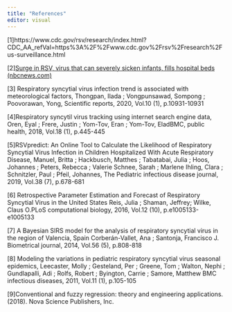 ```yaml
---
title: "References"
editor: visual
---
```


\[1\]https://www.cdc.gov/rsv/research/index.html?CDC_AA_refVal=https%3A%2F%2Fwww.cdc.gov%2Frsv%2Fresearch%2Fus-surveillance.html

\[2\][Surge in RSV, virus that can severely sicken infants, fills hospital beds (nbcnews.com)](https://www.nbcnews.com/health/health-news/surge-rsv-virus-fills-hospitals-can-severely-sicken-babies-rcna52082)

\[3\] Respiratory syncytial virus infection trend is associated with meteorological factors, Thongpan, Ilada ; Vongpunsawad, Sompong ; Poovorawan, Yong, Scientific reports, 2020, Vol.10 (1), p.10931-10931

\[4\]Respiratory syncytil virus tracking using internet search engine data, Oren, Eyal ; Frere, Justin ; Yom-Tov, Eran ; Yom-Tov, EladBMC, public health, 2018, Vol.18 (1), p.445-445

\[5\]RSVpredict: An Online Tool to Calculate the Likelihood of Respiratory Syncytial Virus Infection in Children Hospitalized With Acute Respiratory Disease, Manuel, Britta ; Hackbusch, Matthes ; Tabatabai, Julia ; Hoos, Johannes ; Peters, Rebecca ; Valerie Schnee, Sarah ; Marlene Ihling, Clara ; Schnitzler, Paul ; Pfeil, Johannes, The Pediatric infectious disease journal, 2019, Vol.38 (7), p.678-681

\[6\] Retrospective Parameter Estimation and Forecast of Respiratory Syncytial Virus in the United States Reis, Julia ; Shaman, Jeffrey; Wilke, Claus O.PLoS computational biology, 2016, Vol.12 (10), p.e1005133-e1005133

\[7\] A Bayesian SIRS model for the analysis of respiratory syncytial virus in the region of Valencia, Spain Corberán-Vallet, Ana ; Santonja, Francisco J. Biometrical journal, 2014, Vol.56 (5), p.808-818

\[8\] Modeling the variations in pediatric respiratory syncytial virus seasonal epidemics, Leecaster, Molly ; Gesteland, Per ; Greene, Tom ; Walton, Nephi ; Gundlapalli, Adi ; Rolfs, Robert ; Byington, Carrie ; Samore, Matthew BMC infectious diseases, 2011, Vol.11 (1), p.105-105

\[9\]Conventional and fuzzy regression: theory and engineering applications. (2018). Nova Science Publishers, Inc.
